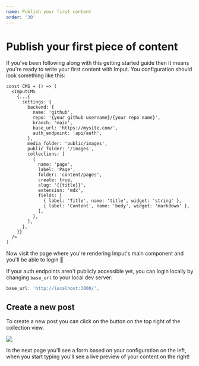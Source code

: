 ```yaml
---
name: Publish your first content
order: '30'
---
```

# Publish your first piece of content

If you've been following along with this getting started guide then it means you're ready to write your first content with Imput. You configuration should look something like this:

```tsx
const CMS = () => (
  <ImputCMS
    {...{
      settings: {
        backend: {
          name: 'github',
          repo: '{your github username}/{your repo name}',
          branch: 'main', 
          base_url: 'https://mysite.com/',
          auth_endpoint: 'api/auth', 
        },
        media_folder: 'public/images',
        public_folder: '/images',
        collections: [
          {
            name: 'page',
            label: 'Page',
            folder: 'content/pages',
            create: true,
            slug: '{{title}}',
            extension: 'mdx',
            fields: [
              { label: 'Title', name: 'title', widget: 'string' },
              { label: 'Content', name: 'body', widget: 'markdown' },
            ],
          },
        ],
      },
    }}
  />
)
```

Now visit the page where you're rendering Imput's main component and you'll be able to login 🎉

<Note>

If your auth endpoints aren't publicly accessible yet, you can login locally by changing `base_url` to your local dev server:

```js
base_url: 'http://localhost:3000/',
```

</Note>

## Create a new post

To create a new post you can click on the button on the top right of the collection view.

![](/images/screenshot-2024-03-27-at-204129.png "")

In the next page you'll see a form based on your configuration on the left, when you start typing you'll see a live preview of your content on the right!

